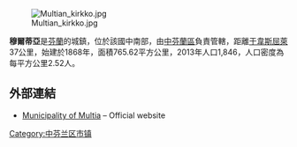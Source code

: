 [[Image:Multian_kirkko.jpg|right]]

'''穆爾蒂亞'''是[[芬蘭|芬蘭]]的城鎮，位於該國中南部，由[[中芬蘭區|中芬蘭區]]負責管轄，距離[[于韋斯屈萊|于韋斯屈萊]]37公里，始建於1868年，面積765.62平方公里，2013年人口1,846，人口密度為每平方公里2.52人。

==外部連結==
*[http://www.multia.fi/ Municipality of Multia] {{Wayback|url=http://www.multia.fi/ |date=20130311171356 }} – Official website {{fi icon}}

{{Finland-geo-stub}}
[[Category:中芬兰区市镇|Category:中芬兰区市镇]]